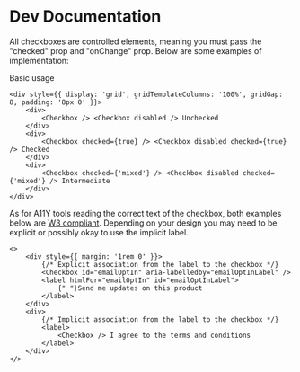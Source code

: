 # Dev Documentation

All checkboxes are controlled elements, meaning you must pass the "checked" prop and "onChange" prop. Below are some examples of implementation:

Basic usage

```tsx
<div style={{ display: 'grid', gridTemplateColumns: '100%', gridGap: 8, padding: '8px 0' }}>
    <div>
        <Checkbox /> <Checkbox disabled /> Unchecked
    </div>
    <div>
        <Checkbox checked={true} /> <Checkbox disabled checked={true} /> Checked
    </div>
    <div>
        <Checkbox checked={'mixed'} /> <Checkbox disabled checked={'mixed'} /> Intermediate
    </div>
</div>
```

As for A11Y tools reading the correct text of the checkbox, both examples below are <a href="https://www.w3.org/TR/html401/interact/forms.html#edef-LABEL" target="_blank">W3 compliant</a>. Depending on your design you may need to be explicit or possibly okay to use the implicit label.

```tsx
<>
    <div style={{ margin: '1rem 0' }}>
        {/* Explicit association from the label to the checkbox */}
        <Checkbox id="emailOptIn" aria-labelledby="emailOptInLabel" />
        <label htmlFor="emailOptIn" id="emailOptInLabel">
            {" "}Send me updates on this product
        </label>
    </div>
    <div>
        {/* Implicit association from the label to the checkbox */}
        <label>
            <Checkbox /> I agree to the terms and conditions
        </label>
    </div>
</>
```
